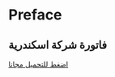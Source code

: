 # Preface {.unnumbered}

::: {.callout-caution }
## فاتورة شركة اسكندرية
[اضغط للتحميل مجانا](https://drive.google.com/file/d/1IgPnyHwMfw9XxmrWHVV2DkCK_Q2jrggT/view?usp=share_link)

:::